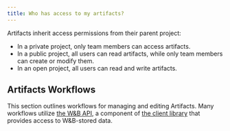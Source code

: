 ```yaml
---
title: Who has access to my artifacts?
---
```


Artifacts inherit access permissions from their parent project:

* In a private project, only team members can access artifacts.
* In a public project, all users can read artifacts, while only team members can create or modify them.
* In an open project, all users can read and write artifacts.

## Artifacts Workflows

This section outlines workflows for managing and editing Artifacts. Many workflows utilize [the W&B API](/guides/models/track/public-api-guide), a component of [the client library](/ref/python/) that provides access to W&B-stored data.
